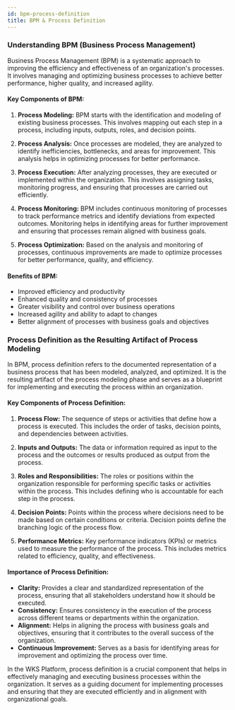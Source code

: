 ```yaml
---
id: bpm-process-definition
title: BPM & Process Definition
---
```



### Understanding BPM (Business Process Management)

Business Process Management (BPM) is a systematic approach to improving the efficiency and effectiveness of an organization's processes. It involves managing and optimizing business processes to achieve better performance, higher quality, and increased agility.

#### Key Components of BPM:

1.  **Process Modeling:** BPM starts with the identification and modeling of existing business processes. This involves mapping out each step in a process, including inputs, outputs, roles, and decision points.
    
2.  **Process Analysis:** Once processes are modeled, they are analyzed to identify inefficiencies, bottlenecks, and areas for improvement. This analysis helps in optimizing processes for better performance.
    
3.  **Process Execution:** After analyzing processes, they are executed or implemented within the organization. This involves assigning tasks, monitoring progress, and ensuring that processes are carried out efficiently.
    
4.  **Process Monitoring:** BPM includes continuous monitoring of processes to track performance metrics and identify deviations from expected outcomes. Monitoring helps in identifying areas for further improvement and ensuring that processes remain aligned with business goals.
    
5.  **Process Optimization:** Based on the analysis and monitoring of processes, continuous improvements are made to optimize processes for better performance, quality, and efficiency.
    

#### Benefits of BPM:

-   Improved efficiency and productivity
-   Enhanced quality and consistency of processes
-   Greater visibility and control over business operations
-   Increased agility and ability to adapt to changes
-   Better alignment of processes with business goals and objectives

### Process Definition as the Resulting Artifact of Process Modeling

In BPM, process definition refers to the documented representation of a business process that has been modeled, analyzed, and optimized. It is the resulting artifact of the process modeling phase and serves as a blueprint for implementing and executing the process within an organization.

#### Key Components of Process Definition:

1.  **Process Flow:** The sequence of steps or activities that define how a process is executed. This includes the order of tasks, decision points, and dependencies between activities.
    
2.  **Inputs and Outputs:** The data or information required as input to the process and the outcomes or results produced as output from the process.
    
3.  **Roles and Responsibilities:** The roles or positions within the organization responsible for performing specific tasks or activities within the process. This includes defining who is accountable for each step in the process.
    
4.  **Decision Points:** Points within the process where decisions need to be made based on certain conditions or criteria. Decision points define the branching logic of the process flow.
    
5.  **Performance Metrics:** Key performance indicators (KPIs) or metrics used to measure the performance of the process. This includes metrics related to efficiency, quality, and effectiveness.
    

#### Importance of Process Definition:

-   **Clarity:** Provides a clear and standardized representation of the process, ensuring that all stakeholders understand how it should be executed.
-   **Consistency:** Ensures consistency in the execution of the process across different teams or departments within the organization.
-   **Alignment:** Helps in aligning the process with business goals and objectives, ensuring that it contributes to the overall success of the organization.
-   **Continuous Improvement:** Serves as a basis for identifying areas for improvement and optimizing the process over time.

In the WKS Platform, process definition is a crucial component that helps in effectively managing and executing business processes within the organization. It serves as a guiding document for implementing processes and ensuring that they are executed efficiently and in alignment with organizational goals.